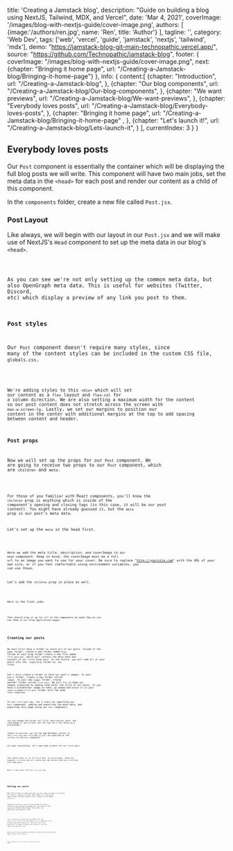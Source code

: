 


  title: 'Creating a Jamstack blog',
  description: "Guide on building a blog using NextJS, Tailwind, MDX, and Vercel",
  date: 'Mar 4, 2021',
  coverImage: '/images/blog-with-nextjs-guide/cover-image.png',
  authors: [
    {image:'/authors/ren.jpg', name: 'Ren', title: 'Author'}
  ],
  tagline: '',
  category: 'Web Dev',
  tags: ['web', 'vercel', 'guide', 'jamstack', 'nextjs', 'tailwind', 'mdx'],
  demo: "https://jamstack-blog-git-main-technopathic.vercel.app/",
  source: "https://github.com/Technopathic/jamstack-blog",
  footer: {
    coverImage: "/images/blog-with-nextjs-guide/cover-image.png",
    next: {chapter: "Bringing it home page", url: "/Creating-a-Jamstack-blog/Bringing-it-home-page"}
  },
  info: {
    content:[
      {chapter: "Introduction",
        url: "/Creating-a-Jamstack-blog",
      },
      {chapter: "Our blog components",
        url: "/Creating-a-Jamstack-blog/Our-blog-components",
      },
      {chapter: "We want previews", 
        url: "/Creating-a-Jamstack-blog/We-want-previews",
      },
      {chapter: "Everybody loves posts", 
        url: "/Creating-a-Jamstack-blog/Everybody-loves-posts",
      },
      {chapter: "Bringing it home page",
        url: "/Creating-a-Jamstack-blog/Bringing-it-home-page" ,
      },
      {chapter: "Let's launch it!", 
        url: "/Creating-a-Jamstack-blog/Lets-launch-it",
      }
    ],
    currentIndex: 3
  }
}


## Everybody loves posts
Our `Post` component is essentially the container which will be displaying the full blog posts we will write. This component will have two main jobs, set the meta data in the `<head>` for each post and render our content as a child of this component.

In the `components` folder, create a new file called `Post.jsx`. 

### Post Layout
Like always, we will begin with our layout in our `Post.jsx` and we will make use of NextJS's `Head` component to set up the meta data in our blog's `<head>`.

<Code content={16} data={data} image="/image/blog-with-nextjs-guide/16.svg" />

As you can see we're not only setting up the common meta data, but also OpenGraph meta data. This is useful for websites (Twitter, Discord, etc) which display a preview of any link you post to them. 

### Post styles
Our `Post` component doesn't require many styles, since many of the content styles can be included in the custom CSS file, `globals.css`. 

<Code content={17} data={data} image="/image/blog-with-nextjs-guide/17.svg" />

We're adding styles to this `<div>` which will set our content as a `flex` layout and `flex-col` for a column direction. We are also setting a maximum width for the content so our post content does not stretch across the screen with `max-w-screen-lg`. Lastly, we set our margins to position our content in the center with additional margins at the top to add spacing between content and header. 

### Post props
Now we will set up the props for our `Post` component. We are going to receive two props to our `Post` component, which are `children` and `meta`. 

<Code content={18} data={data} image="/image/blog-with-nextjs-guide/18.svg" />

For those of you familiar with React components, you'll know the `children` prop is anything which is inside of the component's opening and closing tags (in this case, it will be our post content). You might have already guessed it, but the `meta` prop is our post's meta data. 

Let's set up the `meta` in the head first.

<Code content={19} data={data} image="/image/blog-with-nextjs-guide/19.svg" />

Here we add the meta title, description, and coverImage to our `Head` component. Keep in mind, the coverImage must be a full url to an image you want to use for your cover. Be sure to replace "http://yoursite.com" with the URL of your own site, or if you feel comfortable using environment variables, you can use those.

Let's add the `children` prop in place as well. 

<Code content={20} data={data} image="/image/blog-with-nextjs-guide/20.svg" />

Here is the final code: 

<Code content={21} data={data} image="/image/blog-with-nextjs-guide/21.svg"/>

That should wrap it up for all of the components we need! Now we can use them in our blog application pages.

<Divider />

## Creating our posts
We must first have a folder to store all of our posts. Inside of the `pages` folder, create a new folder named `blog`. Inside of your blog folder create a new file named `first-post.mdx`, which will contain the meta data and content of our first blog post. In the future, you will add all of your posts into the `./pages/blog` folder as `.mdx` files. 

Let's also create a folder to hold our post's images. In your `public` folder, create a new folder called `images`. In your new `images` folder, create another folder called `first-post`. We will try to keep our images organized by naming them after the title of our posts. If you have a placeholder image on hand, go ahead and place it in your `/public/images/first-post` folder with the name `cover-image.png` 

In our `first-post.mdx`, let's start by importing our `Post` component, adding and exporting the meta data, and exporting this page using our `Post` component. 

<Code content={22} data={data} image="/image/blog-with-nextjs-guide/22.svg" />

You can change the values for title, description, date, and coverImage if you'd like, but for now let's use these as a placeholder. 

Thanks to `@next/mdx`, we can now add Markdown content to this `first-post.mdx` file and it will be exported as the `children` to the `Post` component. 

So under everything, let's add some content for our first post. 

<Code content={23} data={data} image="/image/blog-with-nextjs-guide/23.svg" />

That should cover it for our first post. As you'd expect, these are examples, I'm sure you will create your own content when you're writing your blog posts.

Here is the final file for `first-post.mdx`

<Code content={24} data={data} image="/image/blog-with-nextjs-guide/24.svg" />

<Divider />

## Getting our posts

Now that we have at least one post for our blog, we need to retrieve it from our `/pages/blog` folder and render it in the blog application. In your project root, create a file named `actions.js`.

Inside of `actions.js`, we're first going to write a function that iterates through our `.mdx` files in the `/pages/blog` folder and returns the props `link` and `module` from each of them. 

<Code content={25} data={data} image="/image/blog-with-nextjs-guide/25.svg" />

You'll notice we're using the file name of our `.mdx` files as the link for our post pages, so it's important to *not* include spaces when naming your `.mdx` files. We're also using a bit of regex to remove the `.mdx` part of the file name to be used as a link.

Next we will use our getPosts function on the correct directory and export those files as posts. 

<Code content={26} data={data} image="/image/blog-with-nextjs-guide/26.svg" />

That should be all for our `actions.js`! Here's the final code: 

<Code content={27} data={data} image="/image/blog-with-nextjs-guide/27.svg" />